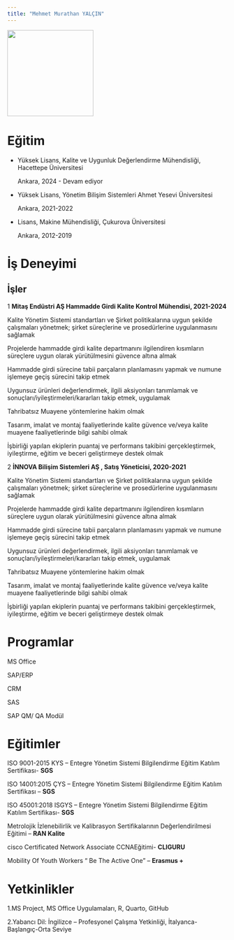 ```yaml
---
title: "Mehmet Murathan YALÇIN"
---
```


![](images/foto2.JPG){fig-align="center" width="197"}

# Eğitim

-   Yüksek Lisans, Kalite ve Uygunluk Değerlendirme Mühendisliği, Hacettepe Üniversitesi

    Ankara, 2024 - Devam ediyor

-   Yüksek Lisans, Yönetim Bilişim Sistemleri Ahmet Yesevi Üniversitesi

    Ankara, 2021-2022

-   Lisans, Makine Mühendisliği, Çukurova Üniversitesi

    Ankara, 2012-2019

# İş Deneyimi

## İşler

1 **Mitaş Endüstri AŞ Hammadde Girdi Kalite Kontrol Mühendisi, 2021-2024**

Kalite Yönetim Sistemi standartları ve Şirket politikalarına uygun şekilde çalışmaları yönetmek; şirket süreçlerine ve prosedürlerine uygulanmasını sağlamak

Projelerde hammadde girdi kalite departmanını ilgilendiren kısımların süreçlere uygun olarak yürütülmesini güvence altına almak

Hammadde girdi sürecine tabii parçaların planlamasını yapmak ve numune işlemeye geçiş sürecini takip etmek

Uygunsuz ürünleri değerlendirmek, ilgili aksiyonları tanımlamak ve sonuçları/iyileştirmeleri/kararları takip etmek, uygulamak

Tahribatsız Muayene yöntemlerine hakim olmak

Tasarım, imalat ve montaj faaliyetlerinde kalite güvence ve/veya kalite muayene faaliyetlerinde bilgi sahibi olmak

İşbirliği yapılan ekiplerin puantaj ve performans takibini gerçekleştirmek, iyileştirme, eğitim ve beceri geliştirmeye destek olmak

2 **İNNOVA Bilişim Sistemleri AŞ , Satış Yöneticisi, 2020-2021**

Kalite Yönetim Sistemi standartları ve Şirket politikalarına uygun şekilde çalışmaları yönetmek; şirket süreçlerine ve prosedürlerine uygulanmasını sağlamak

Projelerde hammadde girdi kalite departmanını ilgilendiren kısımların süreçlere uygun olarak yürütülmesini güvence altına almak

Hammadde girdi sürecine tabii parçaların planlamasını yapmak ve numune işlemeye geçiş sürecini takip etmek

Uygunsuz ürünleri değerlendirmek, ilgili aksiyonları tanımlamak ve sonuçları/iyileştirmeleri/kararları takip etmek, uygulamak

Tahribatsız Muayene yöntemlerine hakim olmak

Tasarım, imalat ve montaj faaliyetlerinde kalite güvence ve/veya kalite muayene faaliyetlerinde bilgi sahibi olmak

İşbirliği yapılan ekiplerin puantaj ve performans takibini gerçekleştirmek, iyileştirme, eğitim ve beceri geliştirmeye destek olmak

# Programlar

MS Office

SAP/ERP

CRM

SAS

SAP QM/ QA Modül

# Eğitimler

ISO 9001-2015 KYS – Entegre Yönetim Sistemi Bilgilendirme Eğitim Katılım Sertifikası- **SGS**

ISO 14001:2015 ÇYS – Entegre Yönetim Sistemi Bilgilendirme Eğitim Katılım Sertifikası – **SGS**

ISO 45001:2018 ISGYS – Entegre Yönetim Sistemi Bilgilendirme Eğitim Katılım Sertifikası- **SGS**

Metrolojik İzlenebilirlik ve Kalibrasyon Sertifikalarının Değerlendirilmesi Eğitimi – **RAN Kalite**

cisco Certificated Network Associate CCNAEğitimi- **CLIGURU**

Mobility Of Youth Workers “ Be The Active One” – **Erasmus +**


# Yetkinlikler

1.MS Project, MS Office Uygulamaları, R, Quarto, GitHub

2.Yabancı Dil: İngilizce – Profesyonel Çalışma Yetkinliği, İtalyanca- Başlangıç-Orta Seviye

